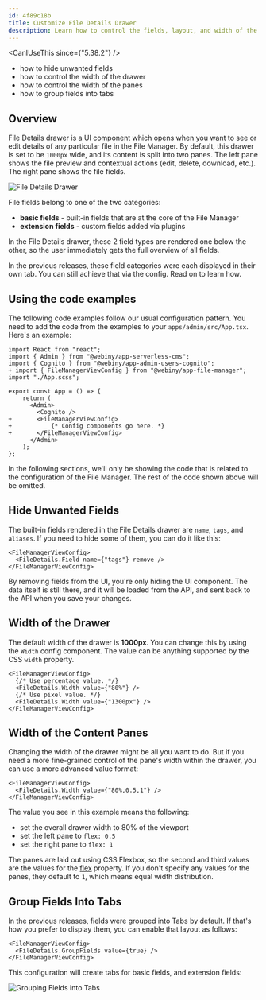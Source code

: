 ```yaml
---
id: 4f89c18b
title: Customize File Details Drawer
description: Learn how to control the fields, layout, and width of the File Details drawer.
---
```



<CanIUseThis since={"5.38.2"} />

<WhatYouWillLearn>

- how to hide unwanted fields
- how to control the width of the drawer
- how to control the width of the panes
- how to group fields into tabs

</WhatYouWillLearn>

## Overview

File Details drawer is a UI component which opens when you want to see or edit details of any particular file in the File Manager. By default, this drawer is set to be `1000px` wide, and its content is split into two panes. The left pane shows the file preview and contextual actions (edit, delete, download, etc.). The right pane shows the file fields.

<Image src={fmFileDetailsDrawer} title="File Details Drawer" />

File fields belong to one of the two categories:

- **basic fields** - built-in fields that are at the core of the File Manager
- **extension fields** - custom fields added via plugins

In the File Details drawer, these 2 field types are rendered one below the other, so the user immediately gets the full overview of all fields.

In the previous releases, these field categories were each displayed in their own tab. You can
still achieve that via the config. Read on to learn how.

## Using the code examples

The following code examples follow our usual configuration pattern. You need to add the code from
the examples to your `apps/admin/src/App.tsx`. Here's an example:

```diff-tsx apps/admin/src/App.tsx
import React from "react";
import { Admin } from "@webiny/app-serverless-cms";
import { Cognito } from "@webiny/app-admin-users-cognito";
+ import { FileManagerViewConfig } from "@webiny/app-file-manager";
import "./App.scss";

export const App = () => {
    return (
      <Admin>
        <Cognito />
+       <FileManagerViewConfig>
+           {* Config components go here. *}
+       </FileManagerViewConfig>
      </Admin>
    );
};
```

In the following sections, we'll only be showing the code that is related to the configuration of the File Manager. The rest of the code shown above will be omitted.

## Hide Unwanted Fields

The built-in fields rendered in the File Details drawer are `name`, `tags`, and `aliases`. If you need to hide some of them, you can do it like this:

```tsx
<FileManagerViewConfig>
  <FileDetails.Field name={"tags"} remove />
</FileManagerViewConfig>
```

By removing fields from the UI, you're only hiding the UI component. The data itself is still there, and it will be loaded from the API, and sent back to the API when you save your changes.

## Width of the Drawer

The default width of the drawer is **1000px**. You can change this by using the `Width` config component. The value can be anything supported by the CSS `width` property.

```tsx
<FileManagerViewConfig>
  {/* Use percentage value. */}
  <FileDetails.Width value={"80%"} />
  {/* Use pixel value. */}
  <FileDetails.Width value={"1300px"} />
</FileManagerViewConfig>
```

## Width of the Content Panes

Changing the width of the drawer might be all you want to do. But if you need a more fine-grained control of the pane's width within the drawer, you can use a more advanced value format:

```tsx
<FileManagerViewConfig>
  <FileDetails.Width value={"80%,0.5,1"} />
</FileManagerViewConfig>
```

The value you see in this example means the following:

- set the overall drawer width to 80% of the viewport
- set the left pane to `flex: 0.5`
- set the right pane to `flex: 1`

The panes are laid out using CSS Flexbox, so the second and third values are the values for the [flex](https://developer.mozilla.org/en-US/docs/Web/CSS/flex) property. If you don't specify any values for the panes, they default to `1`, which means equal width distribution.

## Group Fields Into Tabs

In the previous releases, fields were grouped into Tabs by default. If that's how you prefer to display them, you can enable that layout as follows:

```tsx
<FileManagerViewConfig>
  <FileDetails.GroupFields value={true} />
</FileManagerViewConfig>
```

This configuration will create tabs for basic fields, and extension fields:

<Image src={fmFileDetailsGroupFields} title="Grouping Fields into Tabs" />
